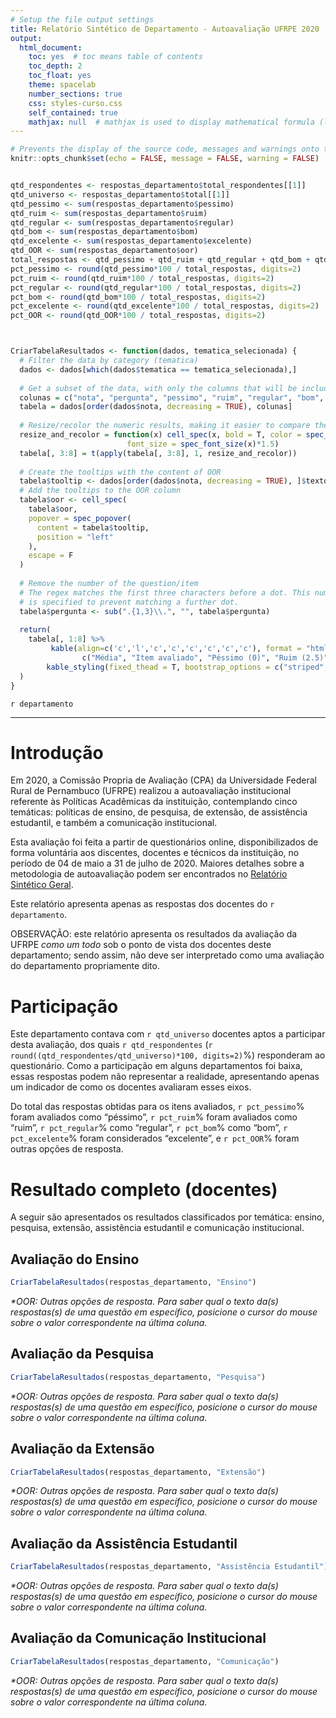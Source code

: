 ```yaml
---
# Setup the file output settings
title: Relatório Sintético de Departamento - Autoavaliação UFRPE 2020
output: 
  html_document:
    toc: yes  # toc means table of contents
    toc_depth: 2
    toc_float: yes
    theme: spacelab
    number_sections: true
    css: styles-curso.css
    self_contained: true
    mathjax: null  # mathjax is used to display mathematical formula (latex), which is not necessary here, thus null
---
```



```r
# Prevents the display of the source code, messages and warnings onto the HTML file
knitr::opts_chunk$set(echo = FALSE, message = FALSE, warning = FALSE)


qtd_respondentes <- respostas_departamento$total_respondentes[[1]]
qtd_universo <- respostas_departamento$total[[1]]
qtd_pessimo <- sum(respostas_departamento$pessimo)
qtd_ruim <- sum(respostas_departamento$ruim)
qtd_regular <- sum(respostas_departamento$regular)
qtd_bom <- sum(respostas_departamento$bom)
qtd_excelente <- sum(respostas_departamento$excelente)
qtd_OOR <- sum(respostas_departamento$oor)
total_respostas <- qtd_pessimo + qtd_ruim + qtd_regular + qtd_bom + qtd_excelente + qtd_OOR
pct_pessimo <- round(qtd_pessimo*100 / total_respostas, digits=2)
pct_ruim <- round(qtd_ruim*100 / total_respostas, digits=2)
pct_regular <- round(qtd_regular*100 / total_respostas, digits=2)
pct_bom <- round(qtd_bom*100 / total_respostas, digits=2)
pct_excelente <- round(qtd_excelente*100 / total_respostas, digits=2)
pct_OOR <- round(qtd_OOR*100 / total_respostas, digits=2)



CriarTabelaResultados <- function(dados, tematica_selecionada) {
  # Filter the data by category (tematica)
  dados <- dados[which(dados$tematica == tematica_selecionada),]
  
  # Get a subset of the data, with only the columns that will be included in the table
  colunas = c("nota", "pergunta", "pessimo", "ruim", "regular", "bom", "excelente", "oor")
  tabela = dados[order(dados$nota, decreasing = TRUE), colunas]
  
  # Resize/recolor the numeric results, making it easier to compare them
  resize_and_recolor = function(x) cell_spec(x, bold = T, color = spec_color(x, end = 0.9),
                          font_size = spec_font_size(x)*1.5) 
  tabela[, 3:8] = t(apply(tabela[, 3:8], 1, resize_and_recolor))
  
  # Create the tooltips with the content of OOR
  tabela$tooltip <- dados[order(dados$nota, decreasing = TRUE), ]$texto_oor
  # Add the tooltips to the OOR column
  tabela$oor <- cell_spec(
    tabela$oor,
    popover = spec_popover(
      content = tabela$tooltip,
      position = "left"
    ),
    escape = F
  )
  
  # Remove the number of the question/item
  # The regex matches the first three characters before a dot. This number 
  # is specified to prevent matching a further dot.
  tabela$pergunta <- sub(".{1,3}\\.", "", tabela$pergunta)
  
  return(
    tabela[, 1:8] %>%
         kable(align=c('c','l','c','c','c','c','c','c'), format = "html", escape = F, col.names = 
                c("Média", "Item avaliado", "Péssimo (0)", "Ruim (2.5)", "Regular (5)", "Bom (7.5)", "Excelente (10)", "OOR*")) %>%
        kable_styling(fixed_thead = T, bootstrap_options = c("striped", "hover", "condensed"))
  )
}


```

<div class = "titulo">
 `r departamento`
</div>

<script>
<!-- this script activitates the popover functionality used for the OOR tooltip (Outras Opções de Resposta) -->
$(document).ready(function(){
    $('[data-toggle="popover"]').popover(); 
});
</script>

---

# Introdução

Em 2020, a Comissão Propria de Avaliação (CPA) da Universidade Federal Rural de Pernambuco (UFRPE) realizou a autoavaliação institucional referente às Políticas Acadêmicas da instituição, contemplando cinco temáticas: políticas de ensino, de pesquisa, de extensão, de assistência estudantil, e também a comunicação institucional.

Esta avaliação foi feita a partir de questionários online, disponibilizados de forma voluntária aos discentes, docentes e técnicos da instituição, no período de 04 de maio a 31 de julho de 2020. Maiores detalhes sobre a metodologia de autoavaliação podem ser encontrados no  [Relatório Sintético Geral](https://jhcp.github.io/cpa2020/geral.html).

Este relatório apresenta apenas as respostas dos docentes do `r departamento`.

<div class = "warning">
OBSERVAÇÃO: este relatório apresenta os resultados da avaliação da UFRPE *como um todo* sob o ponto de vista dos docentes deste departamento; sendo assim, não deve ser interpretado como uma avaliação do departamento propriamente dito.
</div>

# Participação

Este departamento contava com `r qtd_universo` docentes aptos a participar desta avaliação, dos quais `r qtd_respondentes` (`r round((qtd_respondentes/qtd_universo)*100, digits=2)`%) responderam ao questionário. Como a participação em alguns departamentos foi baixa, essas respostas podem não representar a realidade, apresentando apenas um indicador de como os docentes avaliaram esses eixos.

Do total das respostas obtidas para os itens avaliados, 
`r pct_pessimo`% foram avaliados como "péssimo", 
`r pct_ruim`% foram avaliados como "ruim", 
`r pct_regular`% como "regular", 
`r pct_bom`% como "bom", 
`r pct_excelente`% foram considerados "excelente", 
e `r pct_OOR`% foram outras opções de resposta.




# Resultado completo (docentes)

A seguir são apresentados os resultados classificados por temática: ensino, pesquisa, extensão, assistência estudantil e comunicação institucional. 

## Avaliação do Ensino

```r
CriarTabelaResultados(respostas_departamento, "Ensino")
```

*\*OOR: Outras opções de resposta. Para saber qual o texto da(s) respostas(s) de uma questão em específico, posicione o cursor do mouse sobre o valor correspondente na última coluna.*

## Avaliação da Pesquisa

```r
CriarTabelaResultados(respostas_departamento, "Pesquisa")
```

*\*OOR: Outras opções de resposta. Para saber qual o texto da(s) respostas(s) de uma questão em específico, posicione o cursor do mouse sobre o valor correspondente na última coluna.*

## Avaliação da Extensão

```r
CriarTabelaResultados(respostas_departamento, "Extensão")
```

*\*OOR: Outras opções de resposta. Para saber qual o texto da(s) respostas(s) de uma questão em específico, posicione o cursor do mouse sobre o valor correspondente na última coluna.*

## Avaliação da Assistência Estudantil

```r
CriarTabelaResultados(respostas_departamento, "Assistência Estudantil")
```

*\*OOR: Outras opções de resposta. Para saber qual o texto da(s) respostas(s) de uma questão em específico, posicione o cursor do mouse sobre o valor correspondente na última coluna.*

## Avaliação da Comunicação Institucional

```r
CriarTabelaResultados(respostas_departamento, "Comunicação")
```

*\*OOR: Outras opções de resposta. Para saber qual o texto da(s) respostas(s) de uma questão em específico, posicione o cursor do mouse sobre o valor correspondente na última coluna.*

